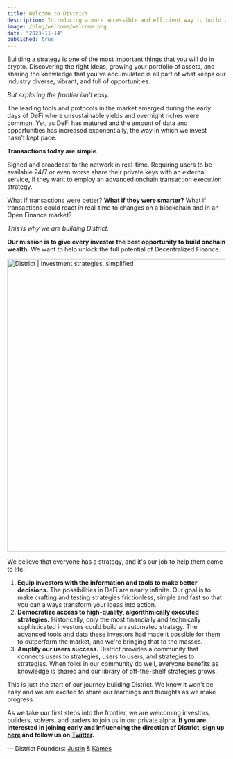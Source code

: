 ```yaml
---
title: Welcome to District
description: Introducing a more accessible and efficient way to build wealth in crypto.
image: /blog/welcome/welcome.png
date: "2023-11-14"
published: true
---
```


Building a strategy is one of the most important things that you will do in crypto. Discovering the right ideas, growing your portfolio of assets, and sharing the knowledge that you&apos;ve accumulated is all part of what keeps our industry diverse, vibrant, and full of opportunities.

*But exploring the frontier isn&apos;t easy.* 

The leading tools and protocols in the market emerged during the early days of DeFi where unsustainable yields and overnight riches were common. Yet, as DeFi has matured and the amount of data and opportunities has increased exponentially, the way in which we invest hasn&apos;t kept pace.

**Transactions today are simple**. 

Signed and broadcast to the network in real-time. Requiring users to be available 24/7 or even worse share their private keys with an external service, if they want to employ an advanced onchain transaction execution strategy.

What if transactions were better? **What if they were smarter?** What if transactions could react in real-time to changes on a blockchain and in an Open Finance market?

*This is why we are building District.*

**Our mission is to give every investor the best opportunity to build onchain wealth**. We want to help unlock the full potential of Decentralized Finance.

<img
  src="/blog/welcome/smart-transactions.png"
  width="1200"
  height="675"
  alt="District | Investment strategies, simplified"
  className="my-6 rounded-md border"
/>

We believe that everyone has a strategy, and it&apos;s our job to help them come to life:

1. **Equip investors with the information and tools to make better decisions.** The possibilities in DeFi are nearly infinite. Our goal is to make crafting and testing strategies frictionless, simple and fast so that you can always transform your ideas into action.
2. **Democratize access to high-quality, algorithmically executed strategies.** Historically, only the most financially and technically sophisticated investors could build an automated strategy. The advanced tools and data these investors had made it possible for them to outperform the market, and we&apos;re bringing that to the masses.
3. **Amplify our users success.** District provides a community that connects users to strategies, users to users, and strategies to strategies. When folks in our community do well, everyone benefits as knowledge is shared and our library of off-the-shelf strategies grows.

This is just the start of our journey building District. We know it won&apos;t be easy and we are excited to share our learnings and thoughts as we make progress.

As we take our first steps into the frontier, we are welcoming investors, builders, solvers, and traders to join us in our private alpha. **If you are interested in joining early and influencing the direction of District, sign up [here](https://app.districtfinance.io/register) and follow us on [Twitter](https://twitter.com/districtfi).**

— District Founders: [Justin](https://twitter.com/AfroSamuraiJB) & [Kames](https://twitter.com/KamesGeraghty)
